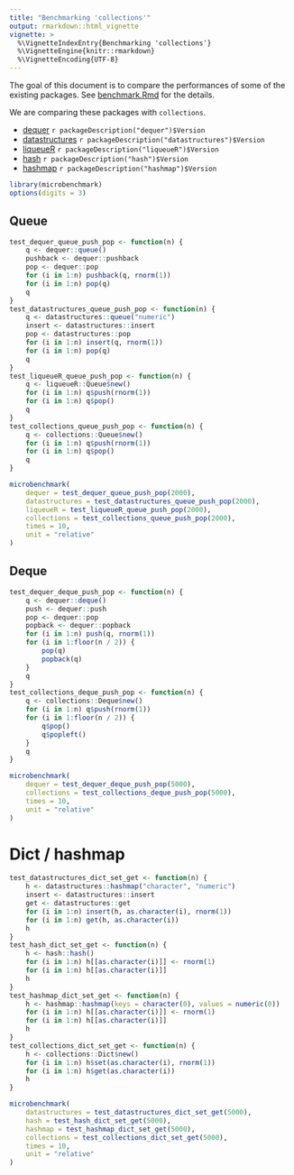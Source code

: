 ```yaml
---
title: "Benchmarking 'collections'"
output: rmarkdown::html_vignette
vignette: >
  %\VignetteIndexEntry{Benchmarking 'collections'}
  %\VignetteEngine{knitr::rmarkdown}
  %\VignetteEncoding{UTF-8}
---
```


The goal of this document is to compare the performances of some of the existing packages.
See [benchmark.Rmd](https://github.com/randy3k/collections/blob/master/vignettes/benchmark.Rmd) for the details.

We are comparing these packages with `collections`.

- [dequer](https://CRAN.R-project.org/package=dequer) 
    `r packageDescription("dequer")$Version`
- [datastructures ](https://CRAN.R-project.org/package=datastructures ) 
    `r packageDescription("datastructures")$Version`
- [liqueueR](https://CRAN.R-project.org/package=liqueueR) 
    `r packageDescription("liqueueR")$Version`
- [hash](https://CRAN.R-project.org/package=hash)
    `r packageDescription("hash")$Version`
- [hashmap](https://CRAN.R-project.org/package=hashmap)
    `r packageDescription("hashmap")$Version`


```r
library(microbenchmark)
options(digits = 3)
```

## Queue

```r
test_dequer_queue_push_pop <- function(n) {
    q <- dequer::queue()
    pushback <- dequer::pushback
    pop <- dequer::pop
    for (i in 1:n) pushback(q, rnorm(1))
    for (i in 1:n) pop(q)
    q
}
test_datastructures_queue_push_pop <- function(n) {
    q <- datastructures::queue("numeric")
    insert <- datastructures::insert
    pop <- datastructures::pop
    for (i in 1:n) insert(q, rnorm(1))
    for (i in 1:n) pop(q)
    q
}
test_liqueueR_queue_push_pop <- function(n) {
    q <- liqueueR::Queue$new()
    for (i in 1:n) q$push(rnorm(1))
    for (i in 1:n) q$pop()
    q
}
test_collections_queue_push_pop <- function(n) {
    q <- collections::Queue$new()
    for (i in 1:n) q$push(rnorm(1))
    for (i in 1:n) q$pop()
    q
}
```

```r
microbenchmark(
    dequer = test_dequer_queue_push_pop(2000),
    datastructures = test_datastructures_queue_push_pop(2000),
    liqueueR = test_liqueueR_queue_push_pop(2000),
    collections = test_collections_queue_push_pop(2000),
    times = 10,
    unit = "relative"
)
```

## Deque

```r
test_dequer_deque_push_pop <- function(n) {
    q <- dequer::deque()
    push <- dequer::push
    pop <- dequer::pop
    popback <- dequer::popback
    for (i in 1:n) push(q, rnorm(1))
    for (i in 1:floor(n / 2)) {
        pop(q)
        popback(q)
    }
    q
}
test_collections_deque_push_pop <- function(n) {
    q <- collections::Deque$new()
    for (i in 1:n) q$push(rnorm(1))
    for (i in 1:floor(n / 2)) {
        q$pop()
        q$popleft()
    }
    q
}
```

```r
microbenchmark(
    dequer = test_dequer_deque_push_pop(5000),
    collections = test_collections_deque_push_pop(5000),
    times = 10,
    unit = "relative"
)
```

# Dict / hashmap

```r
test_datastructures_dict_set_get <- function(n) {
    h <- datastructures::hashmap("character", "numeric")
    insert <- datastructures::insert
    get <- datastructures::get
    for (i in 1:n) insert(h, as.character(i), rnorm(1))
    for (i in 1:n) get(h, as.character(i))
    h
}
test_hash_dict_set_get <- function(n) {
    h <- hash::hash()
    for (i in 1:n) h[[as.character(i)]] <- rnorm(1)
    for (i in 1:n) h[[as.character(i)]]
    h
}
test_hashmap_dict_set_get <- function(n) {
    h <- hashmap::hashmap(keys = character(0), values = numeric(0))
    for (i in 1:n) h[[as.character(i)]] <- rnorm(1)
    for (i in 1:n) h[[as.character(i)]]
    h
}
test_collections_dict_set_get <- function(n) {
    h <- collections::Dict$new()
    for (i in 1:n) h$set(as.character(i), rnorm(1))
    for (i in 1:n) h$get(as.character(i))
    h
}
```

```r
microbenchmark(
    datastructures = test_datastructures_dict_set_get(5000),
    hash = test_hash_dict_set_get(5000),
    hashmap = test_hashmap_dict_set_get(5000),
    collections = test_collections_dict_set_get(5000),
    times = 10,
    unit = "relative"
)
```

